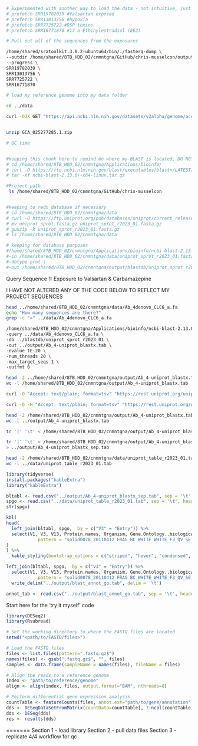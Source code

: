 

```bash
# Experimented with another way to load the data - not intuitive, just keeping for the file accession numbers
# prefetch SRR19782039 #Valsartan exposed
# prefetch SRR13013756 #hypoxia
# prefetch SRR7725722 #DSP toxins
# prefetch SRR16771870 #17 a-Ethinylestradiol (EE2)
```

```bash
# Pull out all of the sequences from the exposures

/home/shared/sratoolkit.3.0.2-ubuntu64/bin/./fasterq-dump \
--outdir /home/shared/8TB_HDD_02/cnmntgna/GitHub/chris-musselcon/output/ncbi \
--progress \
SRR19782039 \
SRR13013756 \
SRR7725722 \
SRR16771870 


```

```bash

# load my reference genome into my data folder

cd ../data

curl -OJX GET "https://api.ncbi.nlm.nih.gov/datasets/v2alpha/genome/accession/GCA_025277285.1/download?include_annotation_type=GENOME_FASTA,GENOME_GFF,RNA_FASTA,CDS_FASTA,PROT_FASTA,SEQUENCE_REPORT&filename=GCA_025277285.1.zip" -H "Accept: application/zip"


unzip GCA_025277285.1.zip

```

```r

# QC time



```

```bash
#keeping this chunk here to remind me where my BLAST is located, DO NOT RUN
# cd /home/shared/8TB_HDD_02/cnmntgna/Applications/bioinfo/
# curl -O https://ftp.ncbi.nlm.nih.gov/blast/executables/blast+/LATEST/ncbi-blast-2.13.0+-x64-linux.tar.gz
# tar -xf ncbi-blast-2.13.0+-x64-linux.tar.gz
```

```bash
#Project path
 ls /home/shared/8TB_HDD_02/cnmntgna/GitHub/chris-musselcon

```

```bash

```

```bash

#keeping to redo database if necessary
# cd /home/shared/8TB_HDD_02/cnmntgna/data
# curl -O https://ftp.uniprot.org/pub/databases/uniprot/current_release/knowledgebase/complete/uniprot_sprot.fasta.gz
# mv uniprot_sprot.fasta.gz uniprot_sprot_r2023_01.fasta.gz
# gunzip -k uniprot_sprot_r2023_01.fasta.gz
# ls /home/shared/8TB_HDD_02/cnmntgna/data
```

```bash
# keeping for database purposes
#/home/shared/8TB_HDD_02/cnmntgna/Applications/bioinfo/ncbi-blast-2.13.0+/bin/makeblastdb \
#-in /home/shared/8TB_HDD_02/cnmntgna/data/uniprot_sprot_r2023_01.fasta \
#-dbtype prot \
#-out /home/shared/8TB_HDD_02/cnmntgna/output/blastdb/uniprot_sprot_r2023_01
```

Query Sequence 1: Exposure to Valsartan & Carbamazepine

I  HAVE NOT ALTERED ANY OF THE CODE BELOW TO REFLECT MY PROJECT SEQUENCES
```bash
head ../home/shared/8TB_HDD_02/cnmntgna/data/Ab_4denovo_CLC6_a.fa
echo "How many sequences are there?"
grep -c ">" ../data/Ab_4denovo_CLC6_a.fa
```

```bash
/home/shared/8TB_HDD_02/cnmntgna/Applications/bioinfo/ncbi-blast-2.13.0+/bin/blastx \
-query ../data/Ab_4denovo_CLC6_a.fa \
-db ../blastdb/uniprot_sprot_r2023_01 \
-out ../output/Ab_4-uniprot_blastx.tab \
-evalue 1E-20 \
-num_threads 20 \
-max_target_seqs 1 \
-outfmt 6
```

```bash
head -2 ../home/shared/8TB_HDD_02/cnmntgna/output/Ab_4-uniprot_blastx.tab
wc -l /home/shared/8TB_HDD_02/cnmntgna/output/Ab_4-uniprot_blastx.tab
```

```bash
curl -O "Accept: text/plain; format=tsv" "https://rest.uniprot.org/uniprotkb/search?query=reviewed:true+AND+organism_id:9606"
```

```bash
curl -O -H "Accept: text/plain; format=tsv" "https://rest.uniprot.org/uniprotkb/stream?compressed=true&fields=accession%2Creviewed%2Cid%2Cprotein_name%2Cgene_names%2Corganism_name%2Clength%2Cgo_f%2Cgo%2Cgo_p%2Cgo_c%2Cgo_id%2Ccc_interaction%2Cec%2Cxref_reactome%2Cxref_unipathway%2Cxref_interpro&format=tsv&query=%28%2A%29%20AND%20%28reviewed%3Atrue%29"
```

```bash
head -2 /home/shared/8TB_HDD_02/cnmntgna/output/Ab_4-uniprot_blastx.tab
wc -l ../output/Ab_4-uniprot_blastx.tab
```

```bash
tr '|' '\t' < /home/shared/8TB_HDD_02/cnmntgna/output/Ab_4-uniprot_blastx.tab | head -2
```

```bash
tr '|' '\t' < /home/shared/8TB_HDD_02/cnmntgna/output/Ab_4-uniprot_blastx.tab \
> ../output/Ab_4-uniprot_blastx_sep.tab
```

```bash
head -2 /home/shared/8TB_HDD_02/cnmntgna/data/uniprot_table_r2023_01.tab
wc -l ../data/uniprot_table_r2023_01.tab
```

```r
library(tidyverse)
install.packages("kableExtra")
library("kableExtra")
```

```r
bltabl <- read.csv("../output/Ab_4-uniprot_blastx_sep.tab", sep = '\t', header = FALSE)
spgo <- read.csv("../data/uniprot_table_r2023_01.tab", sep = '\t', header = TRUE)
str(spgo)
```

```r
kbl(
head(
  left_join(bltabl, spgo,  by = c("V3" = "Entry")) %>%
  select(V1, V3, V13, Protein.names, Organism, Gene.Ontology..biological.process., Gene.Ontology.IDs) %>% mutate(V1 = str_replace_all(V1, 
            pattern = "solid0078_20110412_FRAG_BC_WHITE_WHITE_F3_QV_SE_trimmed", replacement = "Ab"))
)
) %>%
  kable_styling(bootstrap_options = c("striped", "hover", "condensed", "responsive"))
```

```r
left_join(bltabl, spgo,  by = c("V3" = "Entry")) %>%
  select(V1, V3, V13, Protein.names, Organism, Gene.Ontology..biological.process., Gene.Ontology.IDs) %>% mutate(V1 = str_replace_all(V1, 
            pattern = "solid0078_20110412_FRAG_BC_WHITE_WHITE_F3_QV_SE_trimmed", replacement = "Ab")) %>%
  write_delim("../output/blast_annot_go.tab", delim = '\t')
```

```r
annot_tab <- read.csv("../output/blast_annot_go.tab", sep = '\t', header = TRUE)
```



Start here for the 'try it myself' code

```r

library(DESeq2)
library(Rsubread)

# Set the working directory to where the FASTQ files are located
setwd("<path/to/FASTQ/files>")

# Load the FASTQ files
files <- list.files(pattern=".fastq.gz$")
names(files) <- gsub(".fastq.gz$", "", files)
samples <- data.frame(sampleName = names(files), fileName = files)

# Align the reads to a reference genome
index <- "path/to/reference/genome"
align <- align(index, files, output.format="BAM", nthreads=8)

# Perform differential gene expression analysis
countTable <- featureCounts(files, annot.ext="path/to/gene/annotation", isGTFAnnotationFile=TRUE, nthreads=8)
dds <- DESeqDataSetFromMatrix(countData=countTable[, 7:ncol(countTable)], colData=samples, design=~sampleName)
dds <- DESeq(dds)
res <- results(dds)
```
=======
Section 1 - load library
Section 2 - pull data files
Section 3 - replicate 4/4 workflow for qc



